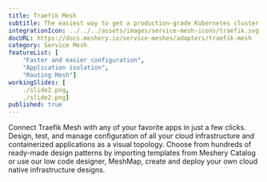 ```yaml
---
title: Traefik Mesh
subtitle: The easiest way to get a production-grade Kubernetes cluster up and running
integrationIcon: ../../../assets/images/service-mesh-icons/traefik.svg
docURL: https://docs.meshery.io/service-meshes/adapters/traefik-mesh
category: Service Mesh
featureList: [
    "Faster and easier configuration",
    "Application isolation",
    "Routing Mesh"]
workingSlides: [
    ./slide2.png,
    ./slide2.png]
published: true
---
```


<p>
    Connect Traefik Mesh with any of your favorite apps in just a few
    clicks. Design, test, and manage configuration of all your cloud infrastructure and containerized applications as a visual topology. Choose from hundreds of ready-made design patterns by importing templates from Meshery Catalog or use our low code designer, MeshMap, create and deploy your own cloud native infrastructure designs.
</p>
